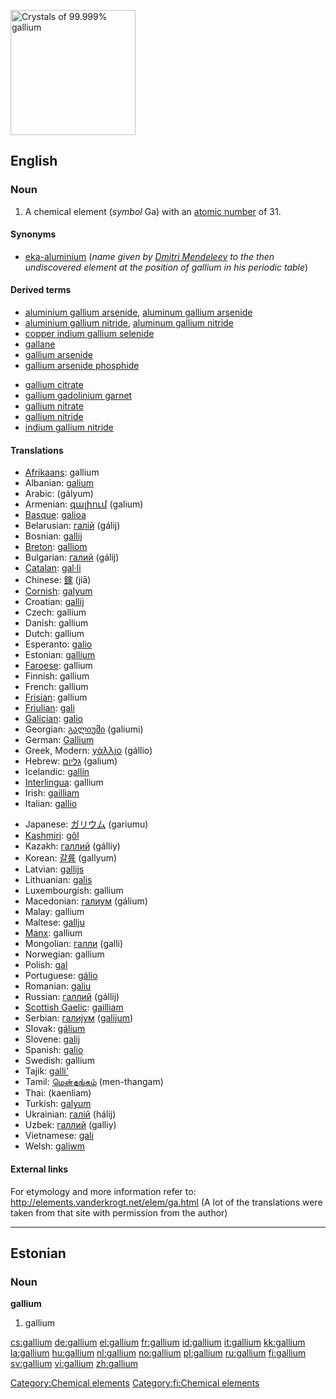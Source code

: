[[Image:Gallium1 640x480.jpg|200px|thumb|Crystals of 99.999% gallium]]
{{see|Gallium}}
==English==
{{elements|Ga|zinc|Zn|germanium|Ge}}
=== Noun ===
{{wikipedia}}
{{en-noun|-}}
#A chemical element (''symbol'' Ga) with an [[atomic number]] of 31.

====Synonyms====
*[[eka-aluminium]] (''name given by [[w:Dmitri Mendeleev|Dmitri Mendeleev]] to the then undiscovered element at the position of gallium in his periodic table'')

====Derived terms====
{{top2}}
*[[aluminium gallium arsenide]], [[aluminum gallium arsenide]]
*[[aluminium gallium nitride]], [[aluminum gallium nitride]]
*[[copper indium gallium selenide]]
*[[gallane]]
*[[gallium arsenide]]
*[[gallium arsenide phosphide]]
{{mid2}}
*[[gallium citrate]]
*[[gallium gadolinium garnet]]
*[[gallium nitrate]]
*[[gallium nitride]]
*[[indium gallium nitride]]
{{bottom}}

==== Translations ====
{{top}}
*[[Afrikaans]]: gallium
*Albanian: [[galium]]
*Arabic: {{ARchar|[[جاليوم]]}} (gályum) {{m}}
*Armenian: [[գալիում]] (galium)
*[[Basque]]: [[galioa]]
*Belarusian: [[галiй]] (gálij) {{m}}
*Bosnian: [[gallij]]
*[[Breton]]: [[galliom]]
*Bulgarian: [[галий]] (gálij) {{m}}
*[[Catalan]]: [[gal·li]]
*Chinese: [[鎵]] (jiā)
*[[Cornish]]: [[galyum]]
*Croatian: [[gallij]]
*Czech: gallium
*Danish: gallium
*Dutch: gallium {{n}}
*Esperanto: [[galio]]
*Estonian: [[#Estonian|gallium]]
*[[Faroese]]: gallium
*Finnish: gallium
*French: gallium {{m}}
*[[Frisian]]: gallium
*[[Friulian]]: [[gali]]
*[[Galician]]: [[galio]]
*Georgian: [[გალიუმი]] (galiumi)
*German: [[Gallium]] {{n}}
*Greek, Modern: [[γάλλιο]] (gállio) {{n}}
*Hebrew: [[גליום]] (galium)
*Icelandic: [[gallín]]
*[[Interlingua]]: gallium
*Irish: [[gailliam]]
*Italian: [[gallio]] {{m}}
{{mid}}
*Japanese: [[ガリウム]] (gariumu)
*[[Kashmiri]]: [[gôl]]
*Kazakh: [[галлий]] (gálliy)
*Korean: [[갈륨]] (gallyum)
*Latvian: [[gallijs]]
*Lithuanian: [[galis]]
*Luxembourgish: gallium
*Macedonian: [[галиум]] (gálium) {{m}}
*Malay: gallium
*Maltese: [[gallju]]
*[[Manx]]: gallium
*Mongolian: [[галли]] (galli)
*Norwegian: gallium
*Polish: [[gal#Polish|gal]] {{m}}
*Portuguese: [[gálio]] {{m}}
*Romanian: [[galiu]] {{n}}
*Russian: [[галлий]] (gállij) {{m}}
*[[Scottish Gaelic]]: [[gailliam]]
*Serbian: [[галиjум]] ([[galijum]]) {{m}}
*Slovak: [[gálium]]
*Slovene: [[galij]]
*Spanish: [[galio]] {{m}}
*Swedish: gallium
*Tajik: [[galli']]
*Tamil: [[மென்தங்கம்]] (men-thangam)
*Thai: {{THchar|[[แกลเลียม]]}} (kaenliam)
*Turkish: [[galyum]]
*Ukrainian: [[галiй]] (hálij) {{m}}
*Uzbek: [[галлий]] (galliy)
*Vietnamese: [[gali]]
*Welsh: [[galiwm]]
{{bottom}}

====External links====
For etymology and more information refer to:
http://elements.vanderkrogt.net/elem/ga.html
(A lot of the translations were taken from that site with permission from the author)

----
==Estonian==
===Noun===
'''gallium'''
#gallium {{et-chemical element}}

[[Category:Chemical elements]]
[[Category:fi:Chemical elements]]

[[cs:gallium]]
[[de:gallium]]
[[el:gallium]]
[[fr:gallium]]
[[id:gallium]]
[[it:gallium]]
[[kk:gallium]]
[[la:gallium]]
[[hu:gallium]]
[[nl:gallium]]
[[no:gallium]]
[[pl:gallium]]
[[ru:gallium]]
[[fi:gallium]]
[[sv:gallium]]
[[vi:gallium]]
[[zh:gallium]]